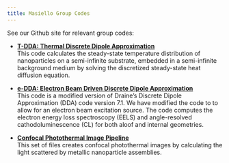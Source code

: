 ```yaml
---
title: Masiello Group Codes
---
```


See our Github site for relevant group codes:

* **<a href=https://github.com/MasielloGroup/t-dda>T-DDA: Thermal Discrete Dipole Approximation</a>**  
This code calculates the steady-state temperature distribution of nanoparticles on a semi-infinite substrate, embedded in a semi-infinite background medium by solving the discretized steady-state heat diffusion equation.  

* **<a href=https://github.com/MasielloGroup/eDDA>e-DDA: Electron Beam Driven Discrete Dipole Approximation</a>**  
This code is a modified version of Draine's Discrete Dipole Approximation (DDA) code version 7.1. We have modified the code to to allow for an electron beam excitation source. The code computes the electron energy loss spectroscopy (EELS) and angle-resolved cathodoluminescence (CL) for both aloof and internal geometries.  


* **<a href=https://github.com/MasielloGroup/confocal_photothermal_pipeline>Confocal Photothermal Image Pipeline</a>**  
This set of files creates confocal photothermal images by calculating the light scattered by metallic nanoparticle assemblies.

